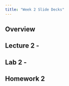 ```yaml
---
title: "Week 2 Slide Decks"
---
```


## Overview



## Lecture 2 -



## Lab 2 - 



## Homework 2


